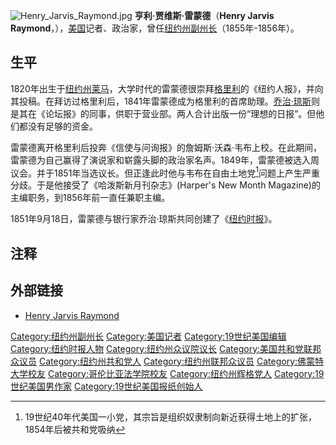 [[File:Henry_Jarvis_Raymond.jpg|thumb]]
'''亨利·贾维斯·雷蒙德'''（'''Henry Jarvis Raymond'''，{{bd|1820年|1月24日|1869年|6月18日}}），[[美国|美国]]记者、政治家，曾任[[纽约州副州长|纽约州副州长]]（1855年-1856年）。

==生平==
1820年出生于[[纽约州|纽约州]][[莱马_(纽约州)|莱马]]，大学时代的雷蒙德很崇拜[[格里利|格里利]]的《纽约人报》，并向其投稿。在拜访过格里利后，1841年雷蒙德成为格里利的首席助理。[[乔治·琼斯|乔治·琼斯]]则是其在《论坛报》的同事，供职于营业部。两人合计出版一份“理想的日报”。但他们都没有足够的资金。

雷蒙德离开格里利后投奔《信使与问询报》的詹姆斯·沃森·韦布上校。在此期间，雷蒙德为自己赢得了演说家和崭露头脚的政治家名声。1849年，雷蒙德被选入周议会。并于1851年当选议长。但正逢此时他与韦布在自由土地党<ref>19世纪40年代美国一小党，其宗旨是组织奴隶制向新近获得土地上的扩张，1854年后被共和党吸纳</ref>问题上产生严重分歧。于是他接受了《哈泼斯新月刊杂志》(Harper's New Month Magazine)的主编职务，到1856年前一直任兼职主编。

1851年9月18日，雷蒙德与银行家乔治·琼斯共同创建了《[[纽约时报|纽约时报]]》。

==注释==
<references />

==外部链接==
*[http://www.findagrave.com/cgi-bin/fg.cgi?page=gr&GRid=3058 Henry Jarvis Raymond] {{Wayback|url=http://www.findagrave.com/cgi-bin/fg.cgi?page=gr&GRid=3058 |date=20170118040653 }}

{{US-bio-stub}}
{{Authority control}}

{{DEFAULTSORT:Raymond, Henry Jarvis}}
[[Category:纽约州副州长|Category:纽约州副州长]]
[[Category:美国记者|Category:美国记者]]
[[Category:19世纪美国编辑|Category:19世纪美国编辑]]
[[Category:纽约时报人物|Category:纽约时报人物]]
[[Category:纽约州众议院议长|Category:纽约州众议院议长]]
[[Category:美国共和党联邦众议员|Category:美国共和党联邦众议员]]
[[Category:纽约州共和党人|Category:纽约州共和党人]]
[[Category:纽约州联邦众议员|Category:纽约州联邦众议员]]
[[Category:佛蒙特大学校友|Category:佛蒙特大学校友]]
[[Category:哥伦比亚法学院校友|Category:哥伦比亚法学院校友]]
[[Category:纽约州辉格党人|Category:纽约州辉格党人]]
[[Category:19世纪美国男作家|Category:19世纪美国男作家]]
[[Category:19世纪美国报纸创始人|Category:19世纪美国报纸创始人]]